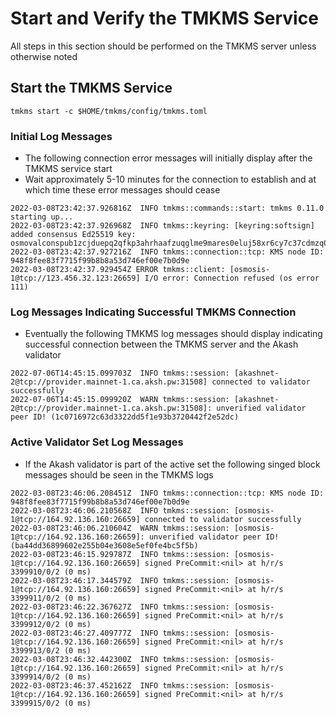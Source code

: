 # Start and Verify the TMKMS Service

All steps in this section should be performed on the TMKMS server unless otherwise noted

## Start the TMKMS Service

```
tmkms start -c $HOME/tmkms/config/tmkms.toml
```

### Initial Log Messages

* The following connection error messages will initially display after the TMKMS service start
* Wait approximately 5-10 minutes for the connection to establish and at which time these error messages should cease

```
2022-03-08T23:42:37.926816Z  INFO tmkms::commands::start: tmkms 0.11.0 starting up...
2022-03-08T23:42:37.926968Z  INFO tmkms::keyring: [keyring:softsign] added consensus Ed25519 key: osmovalconspub1zcjduepq2qfkp3ahrhaafzuqglme9mares0eluj58xr6cy7c37cdmzq0eecqk0yehr
2022-03-08T23:42:37.927216Z  INFO tmkms::connection::tcp: KMS node ID: 948f8fee83f7715f99b8b8a53d746ef00e7b0d9e
2022-03-08T23:42:37.929454Z ERROR tmkms::client: [osmosis-1@tcp://123.456.32.123:26659] I/O error: Connection refused (os error 111)
```

### Log Messages Indicating Successful TMKMS Connection

* Eventually the following TMKMS log messages should display indicating successful connection between the TMKMS server and the Akash validator

```
2022-07-06T14:45:15.099703Z  INFO tmkms::session: [akashnet-2@tcp://provider.mainnet-1.ca.aksh.pw:31508] connected to validator successfully
2022-07-06T14:45:15.099920Z  WARN tmkms::session: [akashnet-2@tcp://provider.mainnet-1.ca.aksh.pw:31508]: unverified validator peer ID! (1c0716972c63d3322dd5f1e93b3720442f2e52dc)
```

### Active Validator Set Log Messages

* If the Akash validator is part of the active set the following singed block messages should be seen in the TMKMS logs

```
2022-03-08T23:46:06.208451Z  INFO tmkms::connection::tcp: KMS node ID: 948f8fee83f7715f99b8b8a53d746ef00e7b0d9e
2022-03-08T23:46:06.210568Z  INFO tmkms::session: [osmosis-1@tcp://164.92.136.160:26659] connected to validator successfully
2022-03-08T23:46:06.210604Z  WARN tmkms::session: [osmosis-1@tcp://164.92.136.160:26659]: unverified validator peer ID! (ba44dd36899602e255b04e3608e5ef0fe4bc5f5b)
2022-03-08T23:46:15.929787Z  INFO tmkms::session: [osmosis-1@tcp://164.92.136.160:26659] signed PreCommit:<nil> at h/r/s 3399910/0/2 (0 ms)
2022-03-08T23:46:17.344579Z  INFO tmkms::session: [osmosis-1@tcp://164.92.136.160:26659] signed PreCommit:<nil> at h/r/s 3399911/0/2 (0 ms)
2022-03-08T23:46:22.367627Z  INFO tmkms::session: [osmosis-1@tcp://164.92.136.160:26659] signed PreCommit:<nil> at h/r/s 3399912/0/2 (0 ms)
2022-03-08T23:46:27.409777Z  INFO tmkms::session: [osmosis-1@tcp://164.92.136.160:26659] signed PreCommit:<nil> at h/r/s 3399913/0/2 (0 ms)
2022-03-08T23:46:32.442300Z  INFO tmkms::session: [osmosis-1@tcp://164.92.136.160:26659] signed PreCommit:<nil> at h/r/s 3399914/0/2 (0 ms)
2022-03-08T23:46:37.452162Z  INFO tmkms::session: [osmosis-1@tcp://164.92.136.160:26659] signed PreCommit:<nil> at h/r/s 3399915/0/2 (0 ms)
```
